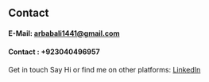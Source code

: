 ## Contact

#### E-Mail: arbabali1441@gmail.com
#### Contact : +923040496957

####

Get in touch
Say Hi or find me on other platforms: [LinkedIn](https://www.linkedin.com/in/arbab-ali-802763199/)